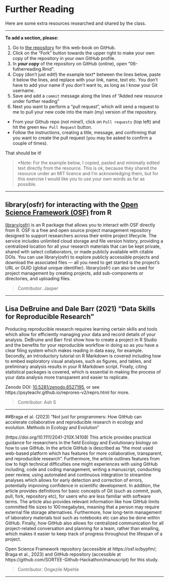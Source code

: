 # Further Reading {#further}

Here are some extra resources researched and shared by the class. 

---

**To add a section, please:**

1) Go to [the repository](https://github.com/jslingsby/data-management) for this web-book on GitHub.
2) Click on the "Fork" button towards the upper right to make your own copy of the repository in your own GitHub profile.
3) In _**your copy**_ of the repository on GitHub (online), open "06-futherreading.Rmd".
4) Copy (don't just edit!) the example text* between the lines below, paste it below the lines, and replace with your link, name, text etc. You don't have to add your name if you don't want to, as long as I know your Git username.
5) Save and add a `commit` message along the lines of "Added new resource under further reading"
6) Next you want to perform a "pull request", which will send a request to me to pull your new code into the main (my) version of the repository. 
  - From your Github repo (not mine!), click on `Pull requests` (top left) and hit the green `New Pull Request` button.
  - Follow the instructions, creating a title, message, and confirming that you want to create the pull request (you may be asked to confirm a couple of times).

That should be it!

> *Note: For the example below, I copied, pasted and minimally edited text directly from the resource. This is ok, because they shared the resource under an MIT licence and I'm acknowledging them, but for this exercise I would like you to use your own words as far as possible.

---

## library(osfr) for interacting with the [Open Science Framework (OSF)](https://osf.io/) from R

[library(osfr)](https://docs.ropensci.org/osfr/) is an R package that allows you to interact with OSF directly from R. OSF is a free and open source project management repository designed to support researchers across their entire project lifecycle. The service includes unlimited cloud storage and file version history, providing a centralized location for all your research materials that can be kept private, shared with select collaborators, or made publicly available with citable DOIs. You can use library(osfr) to explore publicly accessible projects and download the associated files — all you need to get started is the project’s URL or GUID (global unique identifier). library(osfr) can also be used for project management by creating projects, add sub-components or directories, and uploading files.

> Contributor: Jasper

---

## Lisa DeBruine and Dale Barr (2021) "Data Skills for Reproducible Research" 

Producing reproducible research requires learning certain skills and tools which allow for efficiently managing your data and record details of your analysis. DeBruine and Barr first show how to create a project in R Studio and the benefits for your reproducible workflow in doing so as you have a clear filing system which makes reading in data easy, for example. Secondly, an introductory tutorial on R Markdown is covered including how to embed exploratory visual analyses, such as figures, and tables, and preliminary analysis results in your R Markdown script. Finally, citing statistical packages is covered, which is essential in making the process of your data analysis more transparent and easier to replicate.

Zenodo DOI: [10.5281/zenodo.6527195](https://doi.org/10.5281/zenodo.6527195), or see https://psyteachr.github.io/reprores-v2/repro.html for more.

> Contributor: Ash S

---

##Braga et al. (2023) "Not just for programmers: How GitHub can accelerate collaborative and reproducible research in ecology and evolution. Methods in Ecology and Evolution"

(https://doi.org/10.1111/2041-210X.14108) This article provides practical guidance for researchers in the field Ecology and Evolutionary biology on how to use GitHub. In the article GitHub is described as “the most used web-based platform which has features for more collaborative, transparent, and reproducible research”.
Furthermore, the article outlines features from low to high technical difficulties one might experiences with using GitHub including, code and coding management, writing a manuscript, conducting peer review, using automated and continuous integration to streamline analyses which allows for early detection and correction of errors, potentially improving confidence in scientific development.
In addition, the article provides definitions for basic concepts of Git (such as commit, push, pull, fork, repository etc), for users who are less familiar with software terms. The article also provides relevant information like how GitHub limits committed file sizes to 100 megabytes, meaning that a person may require external file storage alternatives.
Furthermore, how long-term management of laboratory materials tool such as notebooks etc can also be done within GitHub. Finally, how GitHub also allows for centralized communication for all project-related conversation and planning for a team, rather than emailing, which makes it easier to keep track of progress throughout the lifespan of a project.

Open Science Framework repository (accessible at https://osf.io/bypfm/; Braga et al., 2023) and GitHub repository (accessible at https://github.com/SORTEE-Github-Hackathon/manuscript) for this study.

> Contributor: Ongezile Mpehle

---
